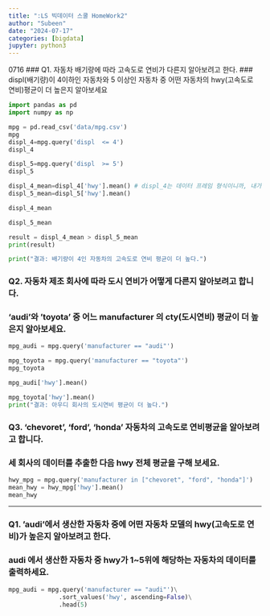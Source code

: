 ```yaml
---
title: ":LS 빅데이터 스쿨 HomeWork2"
author: "Subeen"
date: "2024-07-17"
categories: [bigdata]
jupyter: python3
---
```

0716
### Q1. 자동차 배기량에 따라 고속도로 연비가 다른지 알아보려고 한다. 
### displ(배기량)이 4이하인 자동차와 5 이상인 자동차 중 어떤 자동차의 hwy(고속도로 연비)평균이 더 높은지 알아보세요

```python
import pandas as pd
import numpy as np

mpg = pd.read_csv('data/mpg.csv')
mpg
displ_4=mpg.query('displ  <= 4')
displ_4

```

```python
displ_5=mpg.query('displ  >= 5')
displ_5
```

```python
displ_4_mean=displ_4['hwy'].mean() # displ_4는 데이터 프레임 형식이니까, 내가 알고 싶은 배기량 열로 접근
displ_5_mean=displ_5['hwy'].mean()

displ_4_mean
```

```python
displ_5_mean

result = displ_4_mean > displ_5_mean
print(result)

print("결과: 배기량이 4인 자동차의 고속도로 연비 평균이 더 높다.")
```

### Q2. 자동차 제조 회사에 따라 도시 연비가 어떻게 다른지 알아보려고 합니다.
### 'audi'와 'toyota' 중 어느 manufacturer 의 cty(도시연비) 평균이 더 높은지 알아보세요.

```python
mpg_audi = mpg.query('manufacturer == "audi"')

```
```python
mpg_toyota = mpg.query('manufacturer == "toyota"')
mpg_toyota
```

```python
mpg_audi['hwy'].mean()
```
```python
mpg_toyota['hwy'].mean()
print("결과: 아우디 회사의 도시연비 평균이 더 높다.")
```



### Q3. 'chevoret', 'ford', 'honda' 자동차의 고속도로 연비평균을 알아보려고 합니다.
### 세 회사의 데이터를 추출한 다음 hwy 전체 평균을 구해 보세요.
```python

hwy_mpg = mpg.query('manufacturer in ["chevoret", "ford", "honda"]')
mean_hwy = hwy_mpg['hwy'].mean()
mean_hwy
```

-------------------------------------------------


### Q1. 'audi'에서 생산한 자동차 중에 어떤 자동차 모델의 hwy(고속도로 연비)가 높은지 알아보려고 한다.
### audi 에서 생산한 자동차 중 hwy가 1~5위에 해당하는 자동차의 데이터를 출력하세요.

```python
mpg_audi = mpg.query('manufacturer == "audi"')\
              .sort_values('hwy', ascending=False)\
              .head(5)

```

